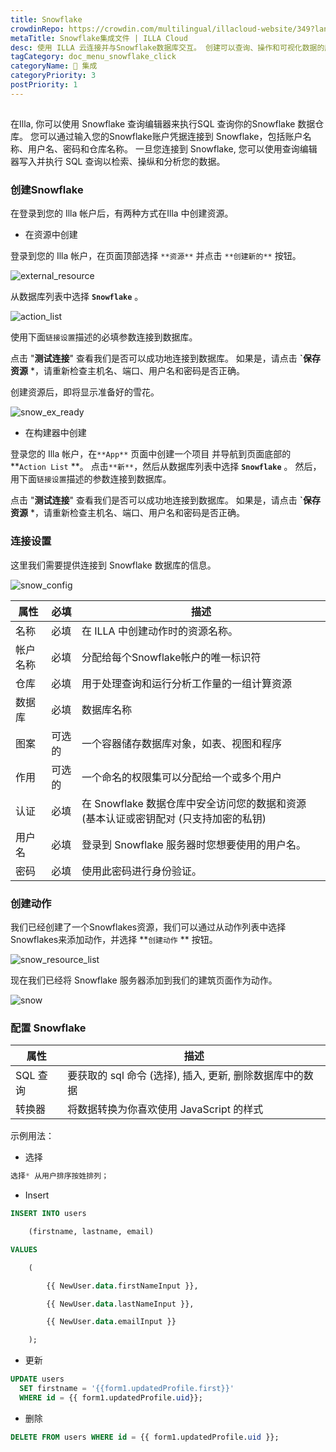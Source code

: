 ```yaml
---
title: Snowflake
crowdinRepo: https://crowdin.com/multilingual/illacloud-website/349?languages=zhcn&filter=basic&value=0
metaTitle: Snowflake集成文件 | ILLA Cloud
desc: 使用 ILLA 云连接并与Snowflake数据库交互。 创建可以查询、操作和可视化数据的应用。 自动化并优化数据工作流。
tagCategory: doc_menu_snowflake_click
categoryName: 🔨 集成
categoryPriority: 3
postPriority: 1
---
```


## <h2 hidden>什么是Snowflake？</h2>

在Illa, 你可以使用 Snowflake 查询编辑器来执行SQL 查询你的Snowflake 数据仓库。 您可以通过输入您的Snowflake账户凭据连接到 Snowflake，包括账户名称、用户名、密码和仓库名称。 一旦您连接到 Snowflake, 您可以使用查询编辑器写入并执行 SQL 查询以检索、操纵和分析您的数据。

### 创建Snowflake

在登录到您的 Illa 帐户后，有两种方式在Illa 中创建资源。

-   在资源中创建

登录到您的 Illa 帐户，在页面顶部选择 `**资源**` 并点击 `**创建新的**` 按钮。

![external_resource](https://cdn.illacloud.com/official-website/img/docs/external_resource.png)

从数据库列表中选择 **`Snowflake`** 。

![action_list](https://cdn.illacloud.com/official-website/img/docs/action_list.png)

使用下面`链接设置`描述的必填参数连接到数据库。

点击 "**测试连接**" 查看我们是否可以成功地连接到数据库。 如果是，请点击 **\`保存资源** \*，请重新检查主机名、端口、用户名和密码是否正确。

创建资源后，即将显示准备好的雪花。

![snow_ex_ready](https://cdn.illacloud.com/official-website/img/docs/snow_ex_Ready.png)

-   在构建器中创建

登录您的 Illa 帐户，在`**App**` 页面中创建一个项目 并导航到页面底部的 **`Action List` **。 点击`**新**`，然后从数据库列表中选择 **`Snowflake`** 。 然后，用下面`链接设置`描述的参数连接到数据库。

点击 "**测试连接**" 查看我们是否可以成功地连接到数据库。 如果是，请点击 **\`保存资源** \*，请重新检查主机名、端口、用户名和密码是否正确。

### 连接设置

这里我们需要提供连接到 Snowflake 数据库的信息。

![snow_config](https://cdn.illacloud.com/official-website/img/docs/snow_config.png)

| 属性           | 必填  | 描述                                                                                                                                   |
| ------------ | --- | ------------------------------------------------------------------------------------------------------------------------------------ |
| 名称           | 必填  | 在 ILLA 中创建动作时的资源名称。                                                                                                                  |
| 帐户名称         | 必填  | 分配给每个Snowflake帐户的唯一标识符                                                                                                               |
| 仓库           | 必填  | 用于处理查询和运行分析工作量的一组计算资源                                                                                                                |
| 数据库          | 必填  | 数据库名称                                                                                                                                |
| 图案           | 可选的 | 一个容器储存数据库对象，如表、视图和程序                                                                                                                 |
| 作用           | 可选的 | 一个命名的权限集可以分配给一个或多个用户                                                                                                                 |
| 认证           | 必填  | 在 Snowflake 数据仓库中安全访问您的数据和资源 (基本认证或密钥配对 (只支持加密的私钥)                                                                                   |
| 用户名          | 必填  | 登录到 Snowflake 服务器时您想要使用的用户名。                                                                                                         |
| 密码           | 必填  | 使用此密码进行身份验证。                                                                                                                         |

### 创建动作

我们已经创建了一个Snowflakes资源，我们可以通过从动作列表中选择Snowflakes来添加动作，并选择 **`创建动作` ** 按钮。

![snow_resource_list](https://cdn.illacloud.com/official-website/img/docs/snow_resource_list.png)

现在我们已经将 Snowflake 服务器添加到我们的建筑页面作为动作。

![snow](https://cdn.illacloud.com/official-website/img/docs/snow.png)

### 配置 Snowflake

| 属性       | 描述                                                               |
| -------- | ---------------------------------------------------------------- |
| SQL 查询   | 要获取的 sql 命令 (选择), 插入, 更新, 删除数据库中的数据                              |
| 转换器      | 将数据转换为你喜欢使用 JavaScript 的样式                                       |

示例用法：

-   选择

```sql
选择* 从用户排序按姓排列；
```

-   Insert

```sql
INSERT INTO users

	(firstname, lastname, email)

VALUES

	(

		{{ NewUser.data.firstNameInput }},

		{{ NewUser.data.lastNameInput }},

		{{ NewUser.data.emailInput }}

	);
```

-   更新

```sql
UPDATE users
  SET firstname = '{{form1.updatedProfile.first}}'
  WHERE id = {{ form1.updatedProfile.uid}};
```

-   删除

```sql
DELETE FROM users WHERE id = {{ form1.updatedProfile.uid }};
```
